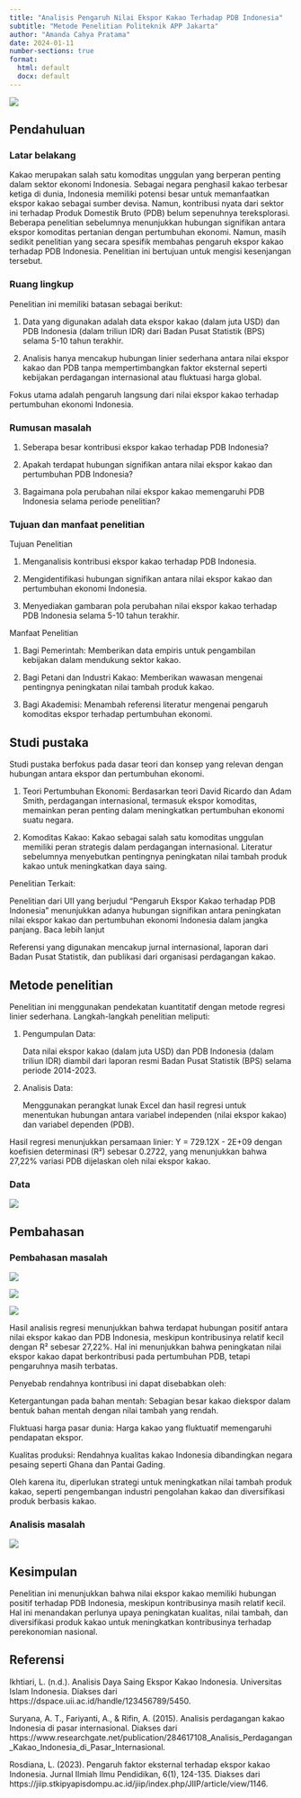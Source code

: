 ---
title: "Analisis Pengaruh Nilai Ekspor Kakao Terhadap PDB Indonesia"
subtitle: "Metode Penelitian Politeknik APP Jakarta"
author: "Amanda Cahya Pratama"
date: 2024-01-11
number-sections: true
format:
  html: default
  docx: default
---

![](foto%20r/poltekapp.jpg)

## Pendahuluan

### Latar belakang

Kakao merupakan salah satu komoditas unggulan yang berperan penting dalam sektor ekonomi Indonesia. Sebagai negara penghasil kakao terbesar ketiga di dunia, Indonesia memiliki potensi besar untuk memanfaatkan ekspor kakao sebagai sumber devisa. Namun, kontribusi nyata dari sektor ini terhadap Produk Domestik Bruto (PDB) belum sepenuhnya tereksplorasi. Beberapa penelitian sebelumnya menunjukkan hubungan signifikan antara ekspor komoditas pertanian dengan pertumbuhan ekonomi. Namun, masih sedikit penelitian yang secara spesifik membahas pengaruh ekspor kakao terhadap PDB Indonesia. Penelitian ini bertujuan untuk mengisi kesenjangan tersebut.

### Ruang lingkup

Penelitian ini memiliki batasan sebagai berikut:

1.  Data yang digunakan adalah data ekspor kakao (dalam juta USD) dan PDB Indonesia (dalam triliun IDR) dari Badan Pusat Statistik (BPS) selama 5-10 tahun terakhir.

2.  Analisis hanya mencakup hubungan linier sederhana antara nilai ekspor kakao dan PDB tanpa mempertimbangkan faktor eksternal seperti kebijakan perdagangan internasional atau fluktuasi harga global.

Fokus utama adalah pengaruh langsung dari nilai ekspor kakao terhadap pertumbuhan ekonomi Indonesia.

### Rumusan masalah

1.  Seberapa besar kontribusi ekspor kakao terhadap PDB Indonesia?

2.  Apakah terdapat hubungan signifikan antara nilai ekspor kakao dan pertumbuhan PDB Indonesia?

3.  Bagaimana pola perubahan nilai ekspor kakao memengaruhi PDB Indonesia selama periode penelitian?

### Tujuan dan manfaat penelitian

Tujuan Penelitian

1.  Menganalisis kontribusi ekspor kakao terhadap PDB Indonesia.

2.  Mengidentifikasi hubungan signifikan antara nilai ekspor kakao dan pertumbuhan ekonomi Indonesia.

3.  Menyediakan gambaran pola perubahan nilai ekspor kakao terhadap PDB Indonesia selama 5-10 tahun terakhir.

Manfaat Penelitian

1.  Bagi Pemerintah: Memberikan data empiris untuk pengambilan kebijakan dalam mendukung sektor kakao.

2.  Bagi Petani dan Industri Kakao: Memberikan wawasan mengenai pentingnya peningkatan nilai tambah produk kakao.

3.  Bagi Akademisi: Menambah referensi literatur mengenai pengaruh komoditas ekspor terhadap pertumbuhan ekonomi.

## Studi pustaka

Studi pustaka berfokus pada dasar teori dan konsep yang relevan dengan hubungan antara ekspor dan pertumbuhan ekonomi.

1.  Teori Pertumbuhan Ekonomi: Berdasarkan teori David Ricardo dan Adam Smith, perdagangan internasional, termasuk ekspor komoditas, memainkan peran penting dalam meningkatkan pertumbuhan ekonomi suatu negara.

2.  Komoditas Kakao: Kakao sebagai salah satu komoditas unggulan memiliki peran strategis dalam perdagangan internasional. Literatur sebelumnya menyebutkan pentingnya peningkatan nilai tambah produk kakao untuk meningkatkan daya saing.

Penelitian Terkait:

Penelitian dari UII yang berjudul "Pengaruh Ekspor Kakao terhadap PDB Indonesia" menunjukkan adanya hubungan signifikan antara peningkatan nilai ekspor kakao dan pertumbuhan ekonomi Indonesia dalam jangka panjang. Baca lebih lanjut

Referensi yang digunakan mencakup jurnal internasional, laporan dari Badan Pusat Statistik, dan publikasi dari organisasi perdagangan kakao.

## Metode penelitian

Penelitian ini menggunakan pendekatan kuantitatif dengan metode regresi linier sederhana. Langkah-langkah penelitian meliputi:

1.  Pengumpulan Data:

    Data nilai ekspor kakao (dalam juta USD) dan PDB Indonesia (dalam triliun IDR) diambil dari laporan resmi Badan Pusat Statistik (BPS) selama periode 2014-2023.

2.  Analisis Data:

    Menggunakan perangkat lunak Excel dan hasil regresi untuk menentukan hubungan antara variabel independen (nilai ekspor kakao) dan variabel dependen (PDB).

Hasil regresi menunjukkan persamaan linier: Y = 729.12X - 2E+09 dengan koefisien determinasi (R²) sebesar 0.2722, yang menunjukkan bahwa 27,22% variasi PDB dijelaskan oleh nilai ekspor kakao.

### Data

![](foto%20r/data.png)

## Pembahasan

### Pembahasan masalah

![](foto%20r/r.png)

![](foto%20r/r1.png)

![](foto%20r/r2.png)

Hasil analisis regresi menunjukkan bahwa terdapat hubungan positif antara nilai ekspor kakao dan PDB Indonesia, meskipun kontribusinya relatif kecil dengan R² sebesar 27,22%. Hal ini menunjukkan bahwa peningkatan nilai ekspor kakao dapat berkontribusi pada pertumbuhan PDB, tetapi pengaruhnya masih terbatas.

Penyebab rendahnya kontribusi ini dapat disebabkan oleh:

Ketergantungan pada bahan mentah: Sebagian besar kakao diekspor dalam bentuk bahan mentah dengan nilai tambah yang rendah.

Fluktuasi harga pasar dunia: Harga kakao yang fluktuatif memengaruhi pendapatan ekspor.

Kualitas produksi: Rendahnya kualitas kakao Indonesia dibandingkan negara pesaing seperti Ghana dan Pantai Gading.

Oleh karena itu, diperlukan strategi untuk meningkatkan nilai tambah produk kakao, seperti pengembangan industri pengolahan kakao dan diversifikasi produk berbasis kakao.

### Analisis masalah

![](foto%20r/plot.png)

## Kesimpulan

Penelitian ini menunjukkan bahwa nilai ekspor kakao memiliki hubungan positif terhadap PDB Indonesia, meskipun kontribusinya masih relatif kecil. Hal ini menandakan perlunya upaya peningkatan kualitas, nilai tambah, dan diversifikasi produk kakao untuk meningkatkan kontribusinya terhadap perekonomian nasional.

## Referensi

Ikhtiari, L. (n.d.). Analisis Daya Saing Ekspor Kakao Indonesia. Universitas Islam Indonesia. Diakses dari https://dspace.uii.ac.id/handle/123456789/5450.

Suryana, A. T., Fariyanti, A., & Rifin, A. (2015). Analisis perdagangan kakao Indonesia di pasar internasional. Diakses dari https://www.researchgate.net/publication/284617108_Analisis_Perdagangan_Kakao_Indonesia_di_Pasar_Internasional.

Rosdiana, L. (2023). Pengaruh faktor eksternal terhadap ekspor kakao Indonesia. Jurnal Ilmiah Ilmu Pendidikan, 6(1), 124-135. Diakses dari https://jiip.stkipyapisdompu.ac.id/jiip/index.php/JIIP/article/view/1146.
